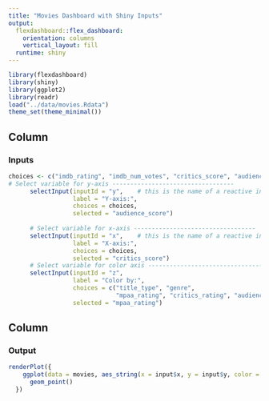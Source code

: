 ```yaml
---
title: "Movies Dashboard with Shiny Inputs"
output: 
  flexdashboard::flex_dashboard:
    orientation: columns
    vertical_layout: fill
  runtime: shiny
---
```


```r
library(flexdashboard)
library(shiny)
library(ggplot2)
library(readr)
load("../data/movies.Rdata")
theme_set(theme_minimal())
```

Column {data-width=350}
-----------------------------------------------------------------------

### Inputs

```r
choices <- c("imdb_rating", "imdb_num_votes", "critics_score", "audience_score", "runtime")
# Select variable for y-axis ----------------------------------
      selectInput(inputId = "y",    # this is the name of a reactive input variable
                  label = "Y-axis:",
                  choices = choices, 
                  selected = "audience_score")
      
      # Select variable for x-axis ----------------------------------
      selectInput(inputId = "x",    # this is the name of a reactive input variable
                  label = "X-axis:",
                  choices = choices, 
                  selected = "critics_score")
      # Select variable for color axis ----------------------------------
      selectInput(inputId = "z", 
                  label = "Color by:",
                  choices = c("title_type", "genre", 
                              "mpaa_rating", "critics_rating", "audience_rating"),
                  selected = "mpaa_rating")

```

Column {data-width=550}
-----------------------------------------------------------------------

### Output

```r
renderPlot({
    ggplot(data = movies, aes_string(x = input$x, y = input$y, color = input$z)) +
      geom_point()
  })
```
